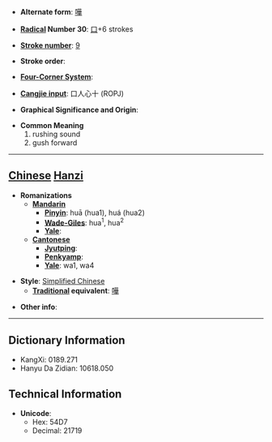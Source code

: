 * '''Alternate form''': [[嘩]]

* '''[[Wiktionary:Chinese radical index| Radical]] Number 30''': [[Wiktionary:Chinese radical index 口|口]]+6 strokes

* '''[[Wiktionary:Chinese total strokes index|Stroke number]]''': [[Wiktionary:Chinese total strokes index 9|9]]

* '''Stroke order''': 

* '''[[Wiktionary:Chinese four corner index|Four-Corner System]]''': 

* '''[[Wiktionary:Chinese Cangjie index|Cangjie input]]''': 口人心十 (ROPJ)

* '''Graphical Significance and Origin''': 

* '''Common Meaning'''
*#rushing sound
*# gush forward


----

== [[Chinese]] [[Hanzi]] ==

* '''Romanizations'''
** '''[[Mandarin]]'''
*** '''[[Pinyin]]''': huā (hua1), huá (hua2)
*** '''[[Wade-Giles]]''': hua<sup>1</sup>, hua<sup>2</sup>
*** '''[[Yale]]''': 
** '''[[Cantonese]]'''
*** '''[[Jyutping]]''':
*** '''[[Penkyamp]]''': 
*** '''[[Yale]]''': wa1, wa4

* '''Style''': [[Simplified Chinese]] 
** '''[[Traditional Chinese|Traditional]] equivalent''': [[嘩]]

* '''Other info''': 

----

== Dictionary Information ==

* KangXi: 0189.271
* Hanyu Da Zidian: 10618.050

== Technical Information ==

* '''Unicode''':
** Hex: 54D7
** Decimal: 21719